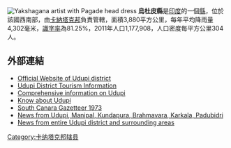 [[Image:FullPagadeYakshagana.jpg|Yakshagana artist with Pagade head dress]]
'''烏杜皮縣'''是[[印度|印度]]的一個[[縣|縣]]，位於該國西南部，由[[卡納塔克邦|卡納塔克邦]]負責管轄，面積3,880平方公里，每年平均降雨量4,302毫米，[[識字率|識字率]]為81.25%，2011年人口1,177,908，人口密度每平方公里304人。

==外部連結==
* [http://udupi.nic.in/ Official Website of Udupi district] {{Wayback|url=http://udupi.nic.in/ |date=20171101221550 }}
* [https://web.archive.org/web/20110927111044/http://www.udupirounds.com/ Udupi District Tourism Information]
* [http://www.prithvibhat.com/factfile.html Comprehensive information on Udupi] {{Wayback|url=http://www.prithvibhat.com/factfile.html |date=20070207222540 }}
* [https://web.archive.org/web/20150211061647/http://www.udupipages.com/udupi.php Know about Udupi]
* [https://web.archive.org/web/20070213044550/http://www.kar.nic.in/gazetteer/ South Canara Gazetteer 1973]
* [https://web.archive.org/web/20120227232203/http://www.udupinet.com/ News from Udupi, Manipal, Kundapura, Brahmavara, Karkala, Padubidri]
* [https://web.archive.org/web/20171110113826/http://www.udupitoday.com/ News from entire Udupi district and surrounding areas]

{{karnataka}}
{{卡纳塔克邦行政区划小作品}}
[[Category:卡纳塔克邦辖县|Category:卡纳塔克邦辖县]]